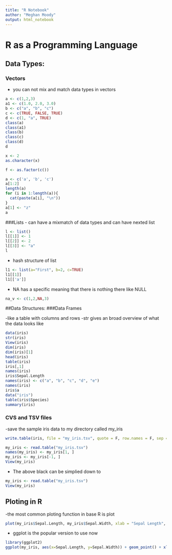 ```yaml
---
title: "R Notebook"
author: "Meghan Moody"
output: html_notebook
---
```


# R as a Programming Language 

## Data Types: 

### Vectors 
- you can not mix and match data types in vectors
```r
a <- c(1,2,3)
a1 <- c(1.0, 2.0, 3.0)
b <- c("a", "b", "c")
c <- c(TRUE, FALSE, TRUE)
d <- c(1, "a", TRUE)
class(a)
class(a1)
class(b)
class(c)
class(d)
d

x <- 2
as.character(x)

f <- as.factor(c())

```
```r
a <- c('a', 'b', 'c')
a[1:2]
length(a)
for (i in 1:length(a)){
  cat(paste(a[i], "\n"))
}
a[1] <- "z"
a
```
###Lists 
- can have a mixmatch of data types and can have nexted list 
```r
l <- list()
l[[1]] <- 1
l[[2]] <- 2 
l[[3]] <- "a"
l
```
- hash structure of list 
```r
l1 <- list(a="First", b=2, c=TRUE)
l1[[1]]
l1[['a']]
```
- NA has a specific meaning that there is nothing there like NULL

```r
na_v <- c(1,2,NA,3)
```

##Data Structures:
###Data Frames

-like a table with columns and rows 
-str gives an broad overview of what the data looks like
```r
data(iris)
str(iris)
View(iris)
dim(iris)
dim(iris)[1]
head(iris)
table(iris)
iris[,1]
names(iris)
iris$Sepal.Length
names(iris) <- c("a", "b", "c", "d", "e")
names(iris)
iris$a
data("iris")
table(iris$Species)
summary(iris)
```
### CVS and TSV files

-save the sample iris data to my directory called my_iris
```r
write.table(iris, file = "my_iris.tsv", quote = F, row.names = F, sep = "\t")

```

```r
my_iris <- read.table("my_iris.tsv")
names(my_iris) <- my_iris[1, ]
my_iris <- my_iris[-1, ]
View(my_iris)
```
- The above black can be simplied down to 
```r
my_iris <- read.table("my_iris.tsv")
View(my_iris)
```

## Ploting in R 

-the most common ploting function in base R is plot 

```r
plot(my_iris$Sepal.Length, my_iris$Sepal.Width, xlab = "Sepal Length", ylab = "Sepal Width", main = "My Great Plot")
```

- ggplot is the popular version to use now 
```r
library(ggplot2)
ggplot(my_iris, aes(x=Sepal.Length, y=Sepal.Width)) + geom_point() + xlab("Sepal Length") + ylab("Sepal Width")
```

